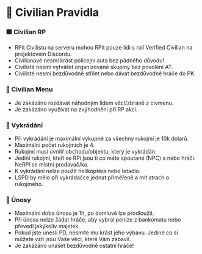 # 📗 Civilian Pravidla

### 🟩 Civilian RP

- RPit Civilistu na serveru mohou RPit pouze lidi s rolí Verified Civilian na projektovém Discordu.
- Civilianové nesmí krást policejní auta bez pádného důvodu!
- Civilisté nesmí vytvářet organizované skupiny bez povolení AT.
- Civilisté nesmí bezdůvodně střílet nebo dávat bezdůvodně hráče do PK.

### 🧃 Civilian Menu

- Je zakázáno rozdávat náhodným lidem věci/zbraně z civmenu.
- Je zakázáno využívat na zvýhodnění při RP akci.

### 🏪 Vykrádání

- Při vykrádání je maximální výkupné za všechny rukojmí je 10k dolarů.
- Maximální počet rukojmích je 4.
- Rukojmí musí uvnitř obchodu/objektu, který je vykrádán.
- Jediní rukojmí, kteří se RPí jsou ti co máte spoutané (NPC) a nebo hráči. NeRPí se místní prodavač/ka.
- K vykrádání nelze použít helikoptéra nebo letadlo.
- LSPD by mělo při vykrádačce jednat přiměřeně a mít strach o rukojmého.

### 🧨 Únosy

- Maximální doba únosu je 1h, po domluvě lze prodloužit.
- Při únosu nelze žádat hráče, aby vybral peníze z bankomatu nebo převedl jakýkoliv majetek.
- Pokud jste unesli PD, nesmíte mu krást jeho výbavu. Jediné co si můžete vzít jsou Vaše věci, které Vám zabavil.
- Je zakázáno unášet bezdůvodně ostatní hráče!
